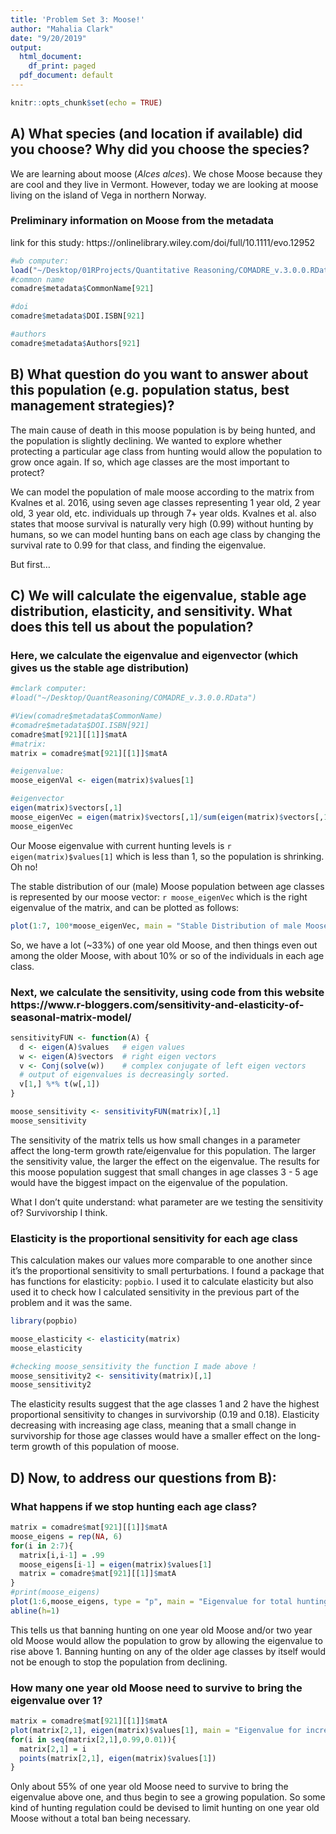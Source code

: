 ```yaml
---
title: 'Problem Set 3: Moose!'
author: "Mahalia Clark"
date: "9/20/2019"
output:
  html_document:
    df_print: paged
  pdf_document: default
---
```


```r
knitr::opts_chunk$set(echo = TRUE)
```


## **A)** What species (and location if available) did you choose? Why did you choose the species?
We are learning about moose (*Alces alces*). We chose Moose because they are cool and they live in Vermont. However, today we are looking at moose living on the island of Vega in northern Norway.

### Preliminary information on Moose from the metadata 

link for this study: https://onlinelibrary.wiley.com/doi/full/10.1111/evo.12952

```r
#wb computer:
load("~/Desktop/01RProjects/Quantitative Reasoning/COMADRE_v.3.0.0.RData")
#common name 
comadre$metadata$CommonName[921]

#doi
comadre$metadata$DOI.ISBN[921]

#authors
comadre$metadata$Authors[921]

```


## **B)** What question do you want to answer about this population (e.g. population status, best management strategies)?
The main cause of death in this moose population is by being hunted, and the population is slightly declining. We wanted to explore whether protecting a particular age class from hunting would allow the population to grow once again. If so, which age classes are the most important to protect?

We can model the population of male moose according to the matrix from Kvalnes et al. 2016, using seven age classes representing 1 year old, 2 year old, 3 year old, etc.  individuals up through 7+ year olds. Kvalnes et al. also states that moose survival is naturally very high (0.99) without hunting by humans, so we can model hunting bans on each age class by changing the survival rate to 0.99 for that class, and finding the eigenvalue.

But first...

## **C)** We will calculate the eigenvalue, stable age distribution, elasticity, and sensitivity. What does this tell us about the population?

### Here, we calculate the eigenvalue and eigenvector (which gives us the stable age distribution)

```r
#mclark computer: 
#load("~/Desktop/QuantReasoning/COMADRE_v.3.0.0.RData")

#View(comadre$metadata$CommonName)
#comadre$metadata$DOI.ISBN[921]
comadre$mat[921][[1]]$matA
#matrix:
matrix = comadre$mat[921][[1]]$matA

#eigenvalue: 
moose_eigenVal <- eigen(matrix)$values[1]

#eigenvector
eigen(matrix)$vectors[,1]
moose_eigenVec = eigen(matrix)$vectors[,1]/sum(eigen(matrix)$vectors[,1])
moose_eigenVec

```

Our Moose eigenvalue with current hunting levels is `r eigen(matrix)$values[1]` which is less than 1, so the population is shrinking. Oh no!

The stable distribution of our (male) Moose population between age classes is represented by our moose vector: 
`r moose_eigenVec` 
which is the right eigenvalue of the matrix, and can be plotted as follows:

```r
plot(1:7, 100*moose_eigenVec, main = "Stable Distribution of male Moose accross Age Classes", ylab = "% of male population", xlab = "Age Class", ylim =c(0,40))
```

So, we have a lot (~33%) of one year old Moose, and then things even out among the older Moose, with about 10% or so of the individuals in each age class. 

### Next, we calculate the sensitivity, using code from this website https://www.r-bloggers.com/sensitivity-and-elasticity-of-seasonal-matrix-model/

```r

sensitivityFUN <- function(A) {
  d <- eigen(A)$values   # eigen values
  w <- eigen(A)$vectors  # right eigen vectors
  v <- Conj(solve(w))    # complex conjugate of left eigen vectors
  # output of eigenvalues is decreasingly sorted.
  v[1,] %*% t(w[,1])
}

moose_sensitivity <- sensitivityFUN(matrix)[,1]
moose_sensitivity

```

The sensitivity of the matrix tells us how small changes in a parameter affect the long-term growth rate/eigenvalue for this population. The larger the sensitivity value, the larger the effect on the eigenvalue. The results for this moose population suggest that small changes in age classes 3 - 5 age would have the biggest impact on the eigenvalue of the population. 

What I don't quite understand: what parameter are we testing the sensitivity of? Survivorship I think.


### Elasticity is the proportional sensitivity for each age class

This calculation makes our values more comparable to one another since it's the proportional sensitivity to small perturbations. I found a package that has functions for elasticity: `popbio`. I used it to calculate elasticity but also used it to check how I calculated sensitivity in the previous part of the problem and it was the same. 

```r

library(popbio)

moose_elasticity <- elasticity(matrix)
moose_elasticity

#checking moose_sensitivity the function I made above ! 
moose_sensitivity2 <- sensitivity(matrix)[,1]
moose_sensitivity2

```

The elasticity results suggest that the age classes 1 and 2 have the highest proportional sensitivity to changes in survivorship (0.19 and 0.18). Elasticity decreasing with increasing age class, meaning that a small change in survivorship for those age classes would have a smaller effect on the long-term growth of this population of moose. 


## **D)** Now, to address our questions from B):

### What happens if we stop hunting each age class?

```r
matrix = comadre$mat[921][[1]]$matA
moose_eigens = rep(NA, 6)
for(i in 2:7){
  matrix[i,i-1] = .99
  moose_eigens[i-1] = eigen(matrix)$values[1]
  matrix = comadre$mat[921][[1]]$matA
}
#print(moose_eigens)
plot(1:6,moose_eigens, type = "p", main = "Eigenvalue for total hunting ban on each age class", xlab = "Age Class", ylab = "Eigenvalue")
abline(h=1)
```

This tells us that banning hunting on one year old Moose and/or two year old Moose would allow the population to grow by allowing the eigenvalue to rise above 1. Banning hunting on any of the older age classes by itself would not be enough to stop the population from declining.

### How many one year old Moose need to survive to bring the eigenvalue over 1? 

```r
matrix = comadre$mat[921][[1]]$matA
plot(matrix[2,1], eigen(matrix)$values[1], main = "Eigenvalue for increasing survivorship of Age Class 1", xlab = "Survivorship of Age Class 1", ylab = "Eignevalue", ylim = c(0.9,1.15), xlim = c(0.4,1.), abline(h=1))
for(i in seq(matrix[2,1],0.99,0.01)){
  matrix[2,1] = i
  points(matrix[2,1], eigen(matrix)$values[1])
}
```

Only about 55% of one year old Moose need to survive to bring the eigenvalue above one, and thus begin to see a growing population. So some kind of hunting regulation could be devised to limit hunting on one year old Moose without a total ban being necessary.
